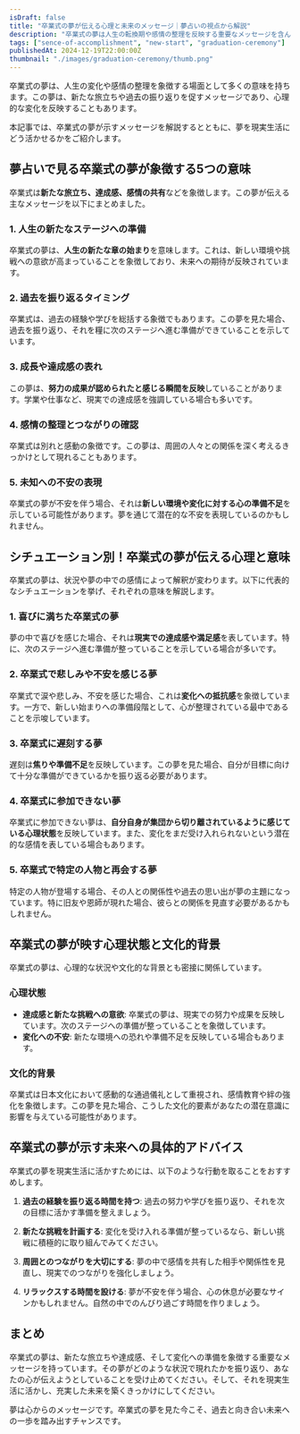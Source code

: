 ```yaml
---
isDraft: false
title: "卒業式の夢が伝える心理と未来のメッセージ｜夢占いの視点から解説"
description: "卒業式の夢は人生の転換期や感情の整理を反映する重要なメッセージを含んでいます。本記事では、卒業式の夢が象徴する意味やシチュエーション別の解釈を分かりやすく解説し、心理的背景や未来への示唆を紐解きます。"
tags: ["sence-of-accomplishment", "new-start", "graduation-ceremony"]
publishedAt: 2024-12-19T22:00:00Z
thumbnail: "./images/graduation-ceremony/thumb.png"
---
```


卒業式の夢は、人生の変化や感情の整理を象徴する場面として多くの意味を持ちます。この夢は、新たな旅立ちや過去の振り返りを促すメッセージであり、心理的な変化を反映することもあります。

本記事では、卒業式の夢が示すメッセージを解説するとともに、夢を現実生活にどう活かせるかをご紹介します。

<TableOfContents />

<AdUnit />

## 夢占いで見る卒業式の夢が象徴する5つの意味

卒業式は<strong>新たな旅立ち、達成感、感情の共有</strong>などを象徴します。この夢が伝える主なメッセージを以下にまとめました。

### 1. 人生の新たなステージへの準備

卒業式の夢は、**人生の新たな章の始まり**を意味します。これは、新しい環境や挑戦への意欲が高まっていることを象徴しており、未来への期待が反映されています。

### 2. 過去を振り返るタイミング

卒業式は、過去の経験や学びを総括する象徴でもあります。この夢を見た場合、過去を振り返り、それを糧に次のステージへ進む準備ができていることを示しています。

### 3. 成長や達成感の表れ

この夢は、**努力の成果が認められたと感じる瞬間を反映**していることがあります。学業や仕事など、現実での達成感を強調している場合も多いです。

### 4. 感情の整理とつながりの確認

卒業式は別れと感動の象徴です。この夢は、周囲の人々との関係を深く考えるきっかけとして現れることもあります。

### 5. 未知への不安の表現

卒業式の夢が不安を伴う場合、それは**新しい環境や変化に対する心の準備不足**を示している可能性があります。夢を通じて潜在的な不安を表現しているのかもしれません。

<AdUnit />

## シチュエーション別！卒業式の夢が伝える心理と意味

卒業式の夢は、状況や夢の中での感情によって解釈が変わります。以下に代表的なシチュエーションを挙げ、それぞれの意味を解説します。

### 1. 喜びに満ちた卒業式の夢

夢の中で喜びを感じた場合、それは**現実での達成感や満足感**を表しています。特に、次のステージへ進む準備が整っていることを示している場合が多いです。

### 2. 卒業式で悲しみや不安を感じる夢

卒業式で涙や悲しみ、不安を感じた場合、これは**変化への抵抗感**を象徴しています。一方で、新しい始まりへの準備段階として、心が整理されている最中であることを示唆しています。

### 3. 卒業式に遅刻する夢

遅刻は**焦りや準備不足**を反映しています。この夢を見た場合、自分が目標に向けて十分な準備ができているかを振り返る必要があります。

### 4. 卒業式に参加できない夢

卒業式に参加できない夢は、**自分自身が集団から切り離されているように感じている心理状態**を反映しています。また、変化をまだ受け入れられないという潜在的な感情を表している場合もあります。

### 5. 卒業式で特定の人物と再会する夢

特定の人物が登場する場合、その人との関係性や過去の思い出が夢の主題になっています。特に旧友や恩師が現れた場合、彼らとの関係を見直す必要があるかもしれません。

<AdUnit />

## 卒業式の夢が映す心理状態と文化的背景

卒業式の夢は、心理的な状況や文化的な背景とも密接に関係しています。

### 心理状態

- <strong>達成感と新たな挑戦への意欲</strong>:
  卒業式の夢は、現実での努力や成果を反映しています。次のステージへの準備が整っていることを象徴しています。
- <strong>変化への不安</strong>: 新たな環境への恐れや準備不足を反映している場合もあります。

### 文化的背景

卒業式は日本文化において感動的な通過儀礼として重視され、感情教育や絆の強化を象徴します。この夢を見た場合、こうした文化的要素があなたの潜在意識に影響を与えている可能性があります。

<AdUnit />

## 卒業式の夢が示す未来への具体的アドバイス

卒業式の夢を現実生活に活かすためには、以下のような行動を取ることをおすすめします。

1. <strong>過去の経験を振り返る時間を持つ</strong>:
   過去の努力や学びを振り返り、それを次の目標に活かす準備を整えましょう。

2. <strong>新たな挑戦を計画する</strong>:
   変化を受け入れる準備が整っているなら、新しい挑戦に積極的に取り組んでみてください。

3. <strong>周囲とのつながりを大切にする</strong>:
   夢の中で感情を共有した相手や関係性を見直し、現実でのつながりを強化しましょう。

4. <strong>リラックスする時間を設ける</strong>:
   夢が不安を伴う場合、心の休息が必要なサインかもしれません。自然の中でのんびり過ごす時間を作りましょう。

<AdUnit />

## まとめ

卒業式の夢は、新たな旅立ちや達成感、そして変化への準備を象徴する重要なメッセージを持っています。その夢がどのような状況で現れたかを振り返り、あなたの心が伝えようとしていることを受け止めてください。そして、それを現実生活に活かし、充実した未来を築くきっかけにしてください。

夢は心からのメッセージです。卒業式の夢を見た今こそ、過去と向き合い未来への一歩を踏み出すチャンスです。
